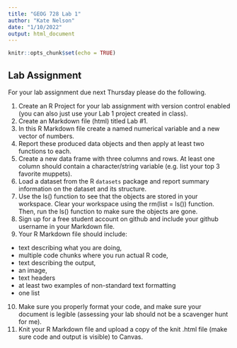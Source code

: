 ```yaml
---
title: "GEOG 728 Lab 1"
author: "Kate Nelson"
date: "1/10/2022"
output: html_document
---
```


```r
knitr::opts_chunk$set(echo = TRUE)
```

## Lab Assignment

For your lab assignment due next Thursday please do the following.

1. Create an R Project for your lab assignment with version control enabled (you can also just use your Lab 1 project created in class).
2. Create an Markdown file (html) titled Lab #1.  
3. In this R Markdown file create a named numerical variable and a new vector of numbers.
4. Report these produced data objects and then apply at least two functions to each.
5. Create a new data frame with three columns and rows. At least one column should contain a character/string variable (e.g. list your top 3 favorite muppets).
6. Load a dataset from the R `datasets` package and report summary information on the dataset and its structure.
7. Use the ls() function to see that the objects are stored in your workspace. Clear your workspace using the rm(list = ls()) function. Then, run the ls() function to make sure the objects are gone.
8. Sign up for a free student account on github and include your github username in your Markdown file.
9. Your R Markdown file should include: 
  - text describing what you are doing, 
  - multiple code chunks where you run actual R code, 
  - text describing the output, 
  - an image,
  - text headers
  - at least two examples of non-standard text formatting
  - one list
10. Make sure you properly format your code, and make sure your document is legible (assessing your lab should not be a scavenger hunt for me).
11. Knit your R Markdown file and upload a copy of the knit .html file (make sure code and output is visible) to Canvas.